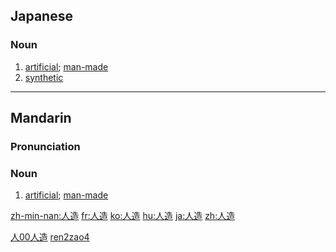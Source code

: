 ==Japanese==
{{ja-kanjitab|じん|ぞう|yomi=on}}

===Noun===
{{ja-noun|じんぞう}}

# [[artificial]]; [[man-made]]
# [[synthetic]]

----

==Mandarin==
{{zh-hanzi-box|[[人]][[造]]}}

===Pronunciation===
{{Pinyin-IPA|rénzào}}

===Noun===
{{cmn-noun|ts|pin=rénzào|pint=ren2zao4}}

# [[artificial]]; [[man-made]]

[[Category:Elementary Mandarin|人00人造]]
[[Category:Elementary Mandarin|ren2zao4]]

[[zh-min-nan:人造]]
[[fr:人造]]
[[ko:人造]]
[[hu:人造]]
[[ja:人造]]
[[zh:人造]]